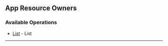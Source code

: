 
## App Resource Owners

### Available Operations

* [List](/curl/app_resource_owners/list) - List

---
<List />
